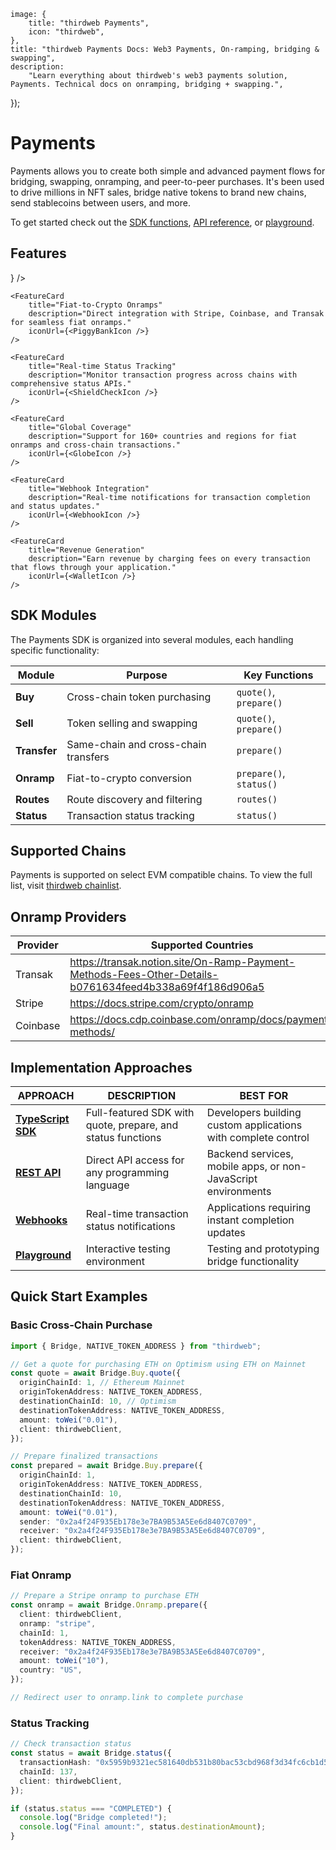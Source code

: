 
	image: {
		title: "thirdweb Payments",
		icon: "thirdweb",
	},
	title: "thirdweb Payments Docs: Web3 Payments, On-ramping, bridging & swapping",
	description:
		"Learn everything about thirdweb's web3 payments solution, Payments. Technical docs on onramping, bridging + swapping.",
});

# Payments

Payments allows you to create both simple and advanced payment flows for bridging, swapping, onramping, and peer-to-peer purchases. It's been used to drive millions in NFT sales, bridge native tokens to brand new chains, send stablecoins between users, and more. 

To get started check out the [SDK functions](https://portal.thirdweb.com/typescript/v5/buy/quote), [API reference](https://bridge.thirdweb.com/reference), or [playground](https://playground.thirdweb.com/connect/pay).

<DocImage src={PayOverviewImage} />

## Features

<div
	className="my-4 grid gap-2 md:grid-cols-2 lg:grid-cols-2 "
>
	<FeatureCard
		title="Cross-Chain Asset Routing"
		description="Intelligent multi-hop routing to find optimal paths between any supported tokens and chains."
		iconUrl={<ArrowLeftRightIcon />}
	/>

	<FeatureCard
		title="Fiat-to-Crypto Onramps"
		description="Direct integration with Stripe, Coinbase, and Transak for seamless fiat onramps."
		iconUrl={<PiggyBankIcon />}
	/>
	
	<FeatureCard
		title="Real-time Status Tracking"
		description="Monitor transaction progress across chains with comprehensive status APIs."
		iconUrl={<ShieldCheckIcon />}
	/>
			
	<FeatureCard
		title="Global Coverage"
		description="Support for 160+ countries and regions for fiat onramps and cross-chain transactions."
		iconUrl={<GlobeIcon />}
	/>
		
	<FeatureCard
		title="Webhook Integration"
		description="Real-time notifications for transaction completion and status updates."
		iconUrl={<WebhookIcon />}
	/>

	<FeatureCard
		title="Revenue Generation"
		description="Earn revenue by charging fees on every transaction that flows through your application."
		iconUrl={<WalletIcon />}
	/>

</div>

## SDK Modules

The Payments SDK is organized into several modules, each handling specific functionality:

| Module | Purpose | Key Functions |
|--------|---------|---------------|
| **Buy** | Cross-chain token purchasing | `quote()`, `prepare()` |
| **Sell** | Token selling and swapping | `quote()`, `prepare()` |
| **Transfer** | Same-chain and cross-chain transfers | `prepare()` |
| **Onramp** | Fiat-to-crypto conversion | `prepare()`, `status()` |
| **Routes** | Route discovery and filtering | `routes()` |
| **Status** | Transaction status tracking | `status()` |

## Supported Chains

Payments is supported on select EVM compatible chains. To view the full list, visit [thirdweb chainlist](https://thirdweb.com/chainlist?service=pay).

<DocImage src={SupportedChains} />

## Onramp Providers

| Provider | Supported Countries                                                                                     |
| -------- | ------------------------------------------------------------------------------------------------------- |
| Transak  | https://transak.notion.site/On-Ramp-Payment-Methods-Fees-Other-Details-b0761634feed4b338a69f4f186d906a5 |
| Stripe   | https://docs.stripe.com/crypto/onramp                                                                   |
| Coinbase | https://docs.cdp.coinbase.com/onramp/docs/payment-methods/ |

## Implementation Approaches

| APPROACH | DESCRIPTION | BEST FOR |
| -------- | ----------- | -------- |
| **[TypeScript SDK](https://portal.thirdweb.com/typescript/v5/buy/quote)** | Full-featured SDK with quote, prepare, and status functions | Developers building custom applications with complete control |
| **[REST API](https://bridge.thirdweb.com/reference)** | Direct API access for any programming language | Backend services, mobile apps, or non-JavaScript environments |
| **[Webhooks](https://portal.thirdweb.com/pay/webhooks)** | Real-time transaction status notifications | Applications requiring instant completion updates |
| **[Playground](https://playground.thirdweb.com/connect/pay)** | Interactive testing environment | Testing and prototyping bridge functionality |

## Quick Start Examples

### Basic Cross-Chain Purchase
```typescript
import { Bridge, NATIVE_TOKEN_ADDRESS } from "thirdweb";

// Get a quote for purchasing ETH on Optimism using ETH on Mainnet
const quote = await Bridge.Buy.quote({
  originChainId: 1, // Ethereum Mainnet
  originTokenAddress: NATIVE_TOKEN_ADDRESS,
  destinationChainId: 10, // Optimism
  destinationTokenAddress: NATIVE_TOKEN_ADDRESS,
  amount: toWei("0.01"),
  client: thirdwebClient,
});

// Prepare finalized transactions
const prepared = await Bridge.Buy.prepare({
  originChainId: 1,
  originTokenAddress: NATIVE_TOKEN_ADDRESS,
  destinationChainId: 10,
  destinationTokenAddress: NATIVE_TOKEN_ADDRESS,
  amount: toWei("0.01"),
  sender: "0x2a4f24F935Eb178e3e7BA9B53A5Ee6d8407C0709",
  receiver: "0x2a4f24F935Eb178e3e7BA9B53A5Ee6d8407C0709",
  client: thirdwebClient,
});
```

### Fiat Onramp
```typescript
// Prepare a Stripe onramp to purchase ETH
const onramp = await Bridge.Onramp.prepare({
  client: thirdwebClient,
  onramp: "stripe",
  chainId: 1,
  tokenAddress: NATIVE_TOKEN_ADDRESS,
  receiver: "0x2a4f24F935Eb178e3e7BA9B53A5Ee6d8407C0709",
  amount: toWei("10"),
  country: "US",
});

// Redirect user to onramp.link to complete purchase
```

### Status Tracking
```typescript
// Check transaction status
const status = await Bridge.status({
  transactionHash: "0x5959b9321ec581640db531b80bac53cbd968f3d34fc6cb1d5f4ea75f26df2ad7",
  chainId: 137,
  client: thirdwebClient,
});

if (status.status === "COMPLETED") {
  console.log("Bridge completed!");
  console.log("Final amount:", status.destinationAmount);
}
```

